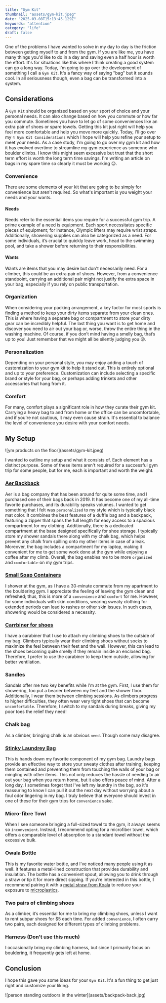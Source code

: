 ```yaml
---
title: "Gym Kit"
thumbnail: "assets/gym-kit.jpeg"
date: "2025-03-08T15:13:45.129Z"
keywords: "attention"
category: "life"
draft: false
---
```


One of the problems I have wanted to solve in my day to day is the friction between getting myself to and from the gym. If you are like me, you have many things you'd like to do in a day and saving even a half hour is worth the effort. It's for situations like this where I think creating a good system can go a long way. Today, I'm going to go over the development of something I call a `Gym Kit`. It's a fancy way of saying "bag" but it sounds cool. In all seriousness though, even a bag can be transformed into a system.

## Considerations

A `Gym Kit` should be organized based on your sport of choice and your personal needs. It can also change based on how you commute or how far you commute. Sometimes you have to let go of some conveniences like an extra pair of shoes or spare towels. Getting this kit just right will help you feel more comfortable and help you move more quickly. Today, I'll go over my `4 Gym Kit Considerations` which I hope will help you refine your setup to meet your needs. As a case study, I'm going to go over my gym kit and how it has evolved overtime to streamline my gym experience as someone who boulder climbs. I know this might seem excessive but trust that the short term effort is worth the long term time savings. I'm writing an article on bags in my spare time so clearly it must be working 😉.

### Convenience

There are some elements of your kit that are going to be simply for convenience but aren't required. So what's important is you weight your needs and your wants.

#### Needs

Needs refer to the essential items you require for a successful gym trip. A prime example of a need is equipment. Each sport necessitates specific pieces of equipment; for instance, Olympic lifters may require wrist straps. Additionally, showering supplies can also be categorized as a need. For some individuals, it’s crucial to quickly leave work, head to the swimming pool, and take a shower before returning to their responsibilities.

#### Wants

Wants are items that you may desire but don't necessarily need. For a climber, this could be an extra pair of shoes. However, from a convenience standpoint, carrying an additional pair might not justify the extra space in your bag, especially if you rely on public transportation.

### Organization

When considering your packing arrangement, a key factor for most sports is finding a method to keep your dirty items separate from your clean ones. This is where having a separate bag or compartment to store your dirty gear can be incredibly helpful. The last thing you want is to get home and discover you need to air out your bag or, worse, throw the entire thing in the washing machine. Of course, if you don’t mind having a smelly bag, that’s up to you! Just remember that we might all be silently judging you 😛.

### Personalization

Depending on your personal style, you may enjoy adding a touch of customization to your gym kit to help it stand out. This is entirely optional and up to your preference. Customization can include selecting a specific brand or style for your bag, or perhaps adding trinkets and other accessories that hang from it.

### Comfort

For many, comfort plays a significant role in how they curate their gym kit. Carrying a heavy bag to and from home or the office can be uncomfortable, and if you're not cautious, it may even cause strain. It's essential to balance the level of convenience you desire with your comfort needs.

## My Setup

<ImageWrapper>
![ym products on the floor](assets/gym-kit.jpeg)
</ImageWrapper>

I wanted to outline my setup and what it consists of. Each element has a distinct purpose. Some of these items aren't required for a successful gym trip for some people, but for me, each is important and worth the weight.

### [Aer Backback](https://aersf.com/collections/all-products/products/duffel-pack-3?country=CA)

Aer is a bag company that has been around for quite some time, and I purchased one of their bags back in 2019. It has become one of my all-time favorite purchases, and its durability speaks volumes. I wanted to get something that I felt was `personalized` to my style which is typically black mat color. It combines the best features of a duffle bag and a backpack, featuring a zipper that spans the full length for easy access to a spacious compartment for my clothing. Additionally, there is a dedicated compartment at the base designed specifically for shoe storage. I typically store my shower sandals there along with my chalk bag, which helps prevent any chalk from spilling onto my other items in case of a leak. Moreover, the bag includes a compartment for my laptop, making it convenient for me to get some work done at the gym while enjoying a coffee after my climb. Overall, the bag enables me to be more `organized` and `comfortable` on my gym trips.

### [Small Soap Containers](https://www.amazon.ca/Toiletries-Opret-Containers-Accessories-Conditioner/dp/B0BX66BW16/ref=sr_1_21_sspa?sr=8-21-spons&sp_csd=d2lkZ2V0TmFtZT1zcF9tdGY)

I shower at the gym, as I have a 30-minute commute from my apartment to the bouldering gym. I appreciate the feeling of leaving the gym clean and refreshed; thus, this is more of a `convenience` and `comfort` for me. However, for some individuals with skin conditions, wearing sweaty clothing for extended periods can lead to rashes or other skin issues. In such cases, showering would be considered a necessity.

### [Carrbiner for shoes](https://www.amazon.ca/TRIWONDER-12KN-25KN-Aluminium-Carabiners/dp/B074QQTFCC/ref=sr_1_38?sr=8-38)

I have a carabiner that I use to attach my climbing shoes to the outside of my bag. Climbers typically wear their climbing shoes without socks to maximize the feel between their feet and the wall. However, this can lead to the shoes becoming quite smelly if they remain inside an enclosed bag. Therefore, I prefer to use the carabiner to keep them outside, allowing for better ventilation.

### Sandles

Sandals offer me two key benefits while I'm at the gym. First, I use them for showering, too put a bearier between my feet and the shower floor. Additionally, I wear them between climbing sessions. As climbers progress to higher difficulties, they often wear very tight shoes that can become `uncomfortable`. Therefore, I switch to my sandals during breaks, giving my poor toes the relief they need!

### Chalk bag

As a climber, bringing chalk is an obvious `need`. Though some may disagree.

### [Stinky Laundrey Bag](https://www.amazon.ca/STNKY-Health-Workers-Sports-Fitness/dp/B0881RLXNV/ref=sr_1_5?sr=8-5)

This is hands down my favorite component of my gym bag. Laundry bags provide an effective way to store your sweaty clothes after training, keeping them contained and preventing them from touching the walls of your bag or mingling with other items. This not only reduces the hassle of needing to air out your bag when you return home, but it also offers peace of mind. After a long day, I sometimes forget that I've left my laundry in the bag, so it's reassuring to know I can pull it out the next day without worrying about a foul odor lingering in my bag. I truly believe that everyone should invest in one of these for their gym trips for `convenience` sake.

### Micro-fibre Towl

When I see someone bringing a full-sized towel to the gym, it always seems so `inconvenient`. Instead, I recommend opting for a microfiber towel, which offers a comparable level of absorption to a standard towel without the excessive bulk.

### Owala Bottle

This is my favorite water bottle, and I've noticed many people using it as well. It features a metal-lined construction that provides durability and insulation. The bottle has a convenient spout, allowing you to drink through a straw or tip it for more direct sipping. If you're interested in this bottle, I recommend pairing it with a [metal straw from Koala](https://koalastraw.com/) to reduce your exposure to [microplastics](https://pmc.ncbi.nlm.nih.gov/articles/PMC10151227/).

### Two pairs of climbing shoes

As a climber, it’s essential for me to bring my climbing shoes, unless I want to rent subpar shoes for $5 each time. For added `convenience`, I often carry two pairs, each designed for different types of climbing problems.

### Harness (Don't use this much)

I occasionally bring my climbing harness, but since I primarily focus on bouldering, it frequently gets left at home.

## Conclusion

I hope this gave you some ideas for your `Gym Kit`. It's a fun thing to get just right and customize your liking.

<ImageWrapper>
![person standing outdoors in the winter](assets/backpack-back.jpg)
</ImageWrapper>
